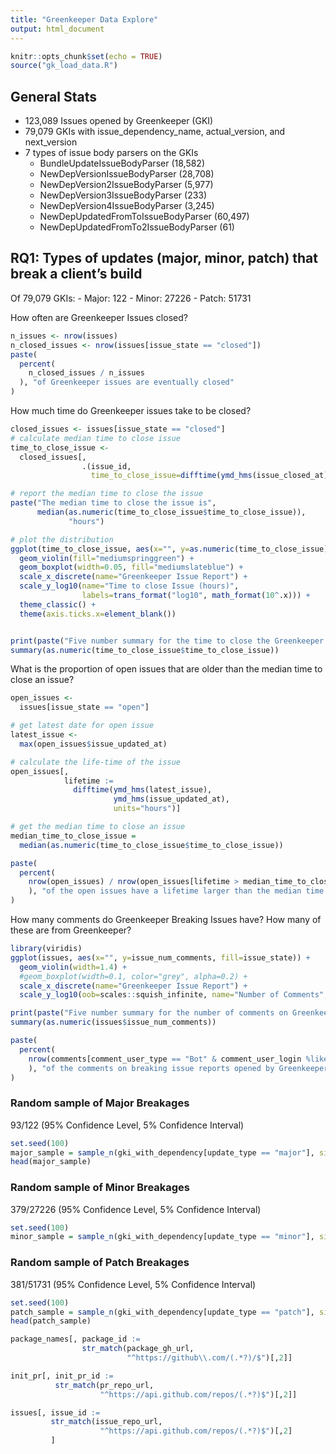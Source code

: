 ```yaml
---
title: "Greenkeeper Data Explore"
output: html_document
---
```


```r
knitr::opts_chunk$set(echo = TRUE)
source("gk_load_data.R")
```

## General Stats
- 123,089 Issues opened by Greenkeeper (GKI)
- 79,079 GKIs with issue_dependency_name, actual_version, and next_version
- 7 types of issue body parsers on the GKIs
  - BundleUpdateIssueBodyParser (18,582)
  - NewDepVersionIssueBodyParser (28,708)
  - NewDepVersion2IssueBodyParser (5,977)
  - NewDepVersion3IssueBodyParser (233)
  - NewDepVersion4IssueBodyParser (3,245)
  - NewDepUpdatedFromToIssueBodyParser (60,497)
  - NewDepUpdatedFromTo2IssueBodyParser (61)


## RQ1: Types of updates (major, minor, patch) that break a client's build
Of 79,079 GKIs:
- Major: 122
- Minor: 27226
- Patch: 51731


How often are Greenkeeper Issues closed?
```r
n_issues <- nrow(issues)
n_closed_issues <- nrow(issues[issue_state == "closed"])
paste(
  percent(
    n_closed_issues / n_issues
  ), "of Greenkeeper issues are eventually closed"
)
```

How much time do Greenkeeper issues take to be closed?
```r
closed_issues <- issues[issue_state == "closed"]
# calculate median time to close issue
time_to_close_issue <-
  closed_issues[, 
                .(issue_id, 
                  time_to_close_issue=difftime(ymd_hms(issue_closed_at), ymd_hms(issue_created_at), units = "hours"))]

# report the median time to close the issue
paste("The median time to close the issue is",
      median(as.numeric(time_to_close_issue$time_to_close_issue)),
             "hours")

# plot the distribution
ggplot(time_to_close_issue, aes(x="", y=as.numeric(time_to_close_issue))) +
  geom_violin(fill="mediumspringgreen") +
  geom_boxplot(width=0.05, fill="mediumslateblue") +
  scale_x_discrete(name="Greenkeeper Issue Report") +
  scale_y_log10(name="Time to close Issue (hours)",
                labels=trans_format("log10", math_format(10^.x))) +
  theme_classic() +
  theme(axis.ticks.x=element_blank())


print(paste("Five number summary for the time to close the Greenkeeper issue:"))
summary(as.numeric(time_to_close_issue$time_to_close_issue))
```



What is the proportion of open issues that are older than the median time to close an issue?
```r
open_issues <-
  issues[issue_state == "open"]

# get latest date for open issue
latest_issue <-
  max(open_issues$issue_updated_at)

# calculate the life-time of the issue
open_issues[,
            lifetime := 
              difftime(ymd_hms(latest_issue),
                       ymd_hms(issue_updated_at),
                       units="hours")]

# get the median time to close an issue
median_time_to_close_issue =
  median(as.numeric(time_to_close_issue$time_to_close_issue))

paste(
  percent(
    nrow(open_issues) / nrow(open_issues[lifetime > median_time_to_close_issue])
    ), "of the open issues have a lifetime larger than the median time to close an issue."
)
```

How many comments do Greenkeeper Breaking Issues have? How many of these are from Greenkeeper?
```r
library(viridis)
ggplot(issues, aes(x="", y=issue_num_comments, fill=issue_state)) +
  geom_violin(width=1.4) +
  #geom_boxplot(width=0.1, color="grey", alpha=0.2) +
  scale_x_discrete(name="Greenkeeper Issue Report") +
  scale_y_log10(oob=scales::squish_infinite, name="Number of Comments", labels=trans_format("log10", math_format(10^.x)))

print(paste("Five number summary for the number of comments on Greenkeeper Breakage issues:"))
summary(as.numeric(issues$issue_num_comments))

paste(
  percent(
    nrow(comments[comment_user_type == "Bot" & comment_user_login %like% "greenkeeper"]) / nrow(comments)
    ), "of the comments on breaking issue reports opened by Greenkeeper are from the Greenkeeper bot."
)
```




### Random sample of Major Breakages
93/122 (95% Confidence Level, 5% Confidence Interval)
```r
set.seed(100)
major_sample = sample_n(gki_with_dependency[update_type == "major"], size=93)
head(major_sample)
```

### Random sample of Minor Breakages
379/27226 (95% Confidence Level, 5% Confidence Interval)
```r
set.seed(100)
minor_sample = sample_n(gki_with_dependency[update_type == "minor"], size=379)
```

### Random sample of Patch Breakages
381/51731 (95% Confidence Level, 5% Confidence Interval)
```r
set.seed(100)
patch_sample = sample_n(gki_with_dependency[update_type == "patch"], size=381)
head(patch_sample)
```



```r


package_names[, package_id := 
                str_match(package_gh_url,
                          "^https://github\\.com/(.*?)/$")[,2]]

init_pr[, init_pr_id := 
          str_match(pr_repo_url,
                    "^https://api.github.com/repos/(.*?)$")[,2]]

issues[, issue_id := 
         str_match(issue_repo_url,
                    "^https://api.github.com/repos/(.*?)$")[,2]
         ]

```

